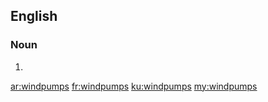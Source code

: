 ==English==

===Noun===
{{head|en|noun plural form}}

# {{plural of|windpump|lang=en}}

[[ar:windpumps]]
[[fr:windpumps]]
[[ku:windpumps]]
[[my:windpumps]]